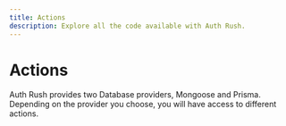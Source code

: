 ```yaml
---
title: Actions
description: Explore all the code available with Auth Rush.
---
```


# Actions

Auth Rush provides two Database providers, Mongoose and Prisma. Depending on the provider you choose, you will have access to different actions.


<Cards>
  <Card title="Mongoose" href="/docs/core-components/auth-actions/mongoose" />
  <Card title="Prisma" href="/docs/core-components/auth-actions/prisma" />
</Cards>
